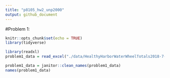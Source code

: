 ```yaml
---
title: "p8105_hw2_unp2000"
output: github_document
---
```

#Problem 1: 
```r
knitr::opts_chunk$set(echo = TRUE)
library(tidyverse)

library(readxl)
problem1_data = read_excel("./data/HealthyHarborWaterWheelTotals2018-7-28.xlsx", sheet = "Mr. Trash Wheel")

problem1_data = janitor::clean_names(problem1_data)
names(problem1_data)
```
